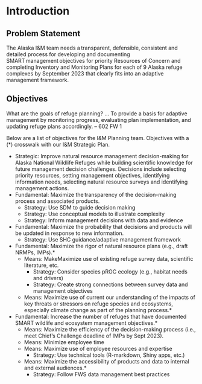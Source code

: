 # Introduction {-#introduction}

## Problem Statement {-#problem-statement}

The Alaska I&M team needs a transparent, defensible, consistent and detailed process for developing and documenting SMART management objectives for priority Resources of Concern and completing Inventory and Monitoring Plans for each of 9 Alaska refuge complexes by September 2023 that clearly fits into an adaptive management framework.   

## Objectives {-#objectives}

What are the goals of refuge planning? … To provide a basis for adaptive management by monitoring progress, evaluating plan implementation, and updating refuge plans accordingly. – 602 FW 1 

Below are a list of objectives for the I&M Planning team.  Objectives with a (*) crosswalk with our I&M Strategic Plan. 

- Strategic:  Improve natural resource management decision-making for Alaska National Wildlife Refuges while building scientific knowledge for future management decision challenges.  Decisions include selecting priority resources, setting management objectives, identifying information needs, selecting natural resource surveys and identifying management actions. 
- Fundamental: Maximize the transparency of the decision-making process and associated products. 
  - Strategy: Use SDM to guide decision making 
  - Strategy: Use conceptual models to illustrate complexity  
  - Strategy: Inform management decisions with data and evidence 
  
- Fundamental: Maximize the probability that decisions and products will be updated in response to new information. 
  - Strategy: Use SHC guidance/adaptive management framework 

- Fundamental: Maximize the rigor of natural resource plans (e.g., draft NRMPs, IMPs).* 
  - Means: MakeMaximize use of existing refuge survey data, scientific literature, etc. 
    - Strategy: Consider species pROC ecology (e.g., habitat needs and drivers)  
    - Strategy: Create strong connections between survey data and management objectives 
  - Means: Maximize  use of current our understanding of the impacts of key threats or stressors on refuge species and ecosystems, especially climate change as part of the planning process.* 

- Fundamental: Increase the number of refuges that have documented SMART wildlife and ecosystem management objectives.*  
  - Means: Maximize the efficiency of the decision-making process (i.e., meet Chief’s Challenge deadline of IMPs by Sept 2023). 
  - Means: Minimize employee time  
  - Means: Maximize use of employee resources and expertise  
    - Strategy: Use technical tools (R-markdown, Shiny apps, etc.) 
  - Means:  Maximize the accessibility of products and data to internal and external audiences.* 
    - Strategy:  Follow FWS data management best practices 